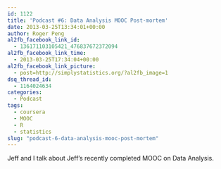 ```yaml
---
id: 1122
title: 'Podcast #6: Data Analysis MOOC Post-mortem'
date: 2013-03-25T13:34:01+00:00
author: Roger Peng
al2fb_facebook_link_id:
  - 136171103105421_476837672372094
al2fb_facebook_link_time:
  - 2013-03-25T17:34:04+00:00
al2fb_facebook_link_picture:
  - post=http://simplystatistics.org/?al2fb_image=1
dsq_thread_id:
  - 1164024634
categories:
  - Podcast
tags:
  - coursera
  - MOOC
  - R
  - statistics
slug: "podcast-6-data-analysis-mooc-post-mortem"
---
```

Jeff and I talk about Jeff's recently completed MOOC on Data Analysis.
